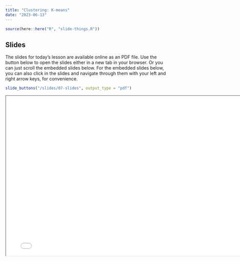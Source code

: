 ```yaml
---
title: "Clustering: K-means"
date: "2023-06-13"
---
```


```r
source(here::here("R", "slide-things.R"))
```

## Slides

The slides for today's lesson are available online as an PDF file. Use the 
button below to open the slides either in a new tab in your browser. Or you can
just scroll the embedded slides below. For the embedded slides below, you can 
also click in the slides and navigate through them with your left and right 
arrow keys, for convenience.

```r
slide_buttons("/slides/07-slides", output_type = "pdf")
```

```{=html}
<iframe width="780" height="500" src="/slides/07-slides.pdf" title="Lecture 7"></iframe>
```
